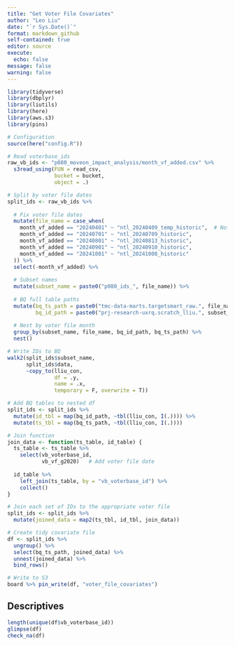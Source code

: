```yaml
---
title: "Get Voter File Covariates"
author: "Leo Liu"
date: "`r Sys.Date()`"
format: markdown_github
self-contained: true
editor: source
execute:
  echo: false
message: false
warning: false
---
```


```r
library(tidyverse)
library(dbplyr)
library(liutils)
library(here)
library(aws.s3)
library(pins)

# Configuration
source(here("config.R"))

# Read voterbase_ids
raw_vb_ids <- "p080_moveon_impact_analysis/month_vf_added.csv" %>%
  s3read_using(FUN = read_csv,
               bucket = bucket,
               object = .)

# Split by voter file dates
split_ids <- raw_vb_ids %>%
  
  # Fix voter file dates
  mutate(file_name = case_when(
    month_vf_added == "20240401" ~ "ntl_20240409_temp_historic",  # Not sure, may need to check 3/13 and 5/14 too
    month_vf_added == "20240701" ~ "ntl_20240709_historic",
    month_vf_added == "20240801" ~ "ntl_20240813_historic",
    month_vf_added == "20240901" ~ "ntl_20240910_historic",
    month_vf_added == "20241001" ~ "ntl_20241008_historic"
  )) %>%
  select(-month_vf_added) %>%
  
  # Subset names
  mutate(subset_name = paste0("p080_ids_", file_name)) %>%
  
  # BQ full table paths
  mutate(bq_ts_path = paste0("tmc-data-marts.targetsmart_raw.", file_name),
         bq_id_path = paste0("prj-research-uxrq.scratch_lliu.", subset_name)) %>%
  
  # Nest by voter file month
  group_by(subset_name, file_name, bq_id_path, bq_ts_path) %>%
  nest()

# Write IDs to BQ
walk2(split_ids$subset_name,
      split_ids$data,
      ~copy_to(lliu_con,
               df = .y,
               name = .x,
               temporary = F, overwrite = T))

# Add BQ tables to nested df
split_ids <- split_ids %>%
  mutate(id_tbl = map(bq_id_path, ~tbl(lliu_con, I(.)))) %>%
  mutate(ts_tbl = map(bq_ts_path, ~tbl(lliu_con, I(.))))

# Join function
join_data <- function(ts_table, id_table) {
  ts_table <- ts_table %>%
    select(vb_voterbase_id,
           vb_vf_g2020)   # Add voter file date
  
  id_table %>%
    left_join(ts_table, by = "vb_voterbase_id") %>%
    collect()
}

# Join each set of IDs to the appropriate voter file
split_ids <- split_ids %>% 
  mutate(joined_data = map2(ts_tbl, id_tbl, join_data))

# Create tidy covariate file
df <- split_ids %>%
  ungroup() %>%
  select(bq_ts_path, joined_data) %>%
  unnest(joined_data) %>%
  bind_rows()

# Write to S3
board %>% pin_write(df, "voter_file_covariates")
```

## Descriptives

```r
length(unique(df$vb_voterbase_id))
glimpse(df)
check_na(df)
```